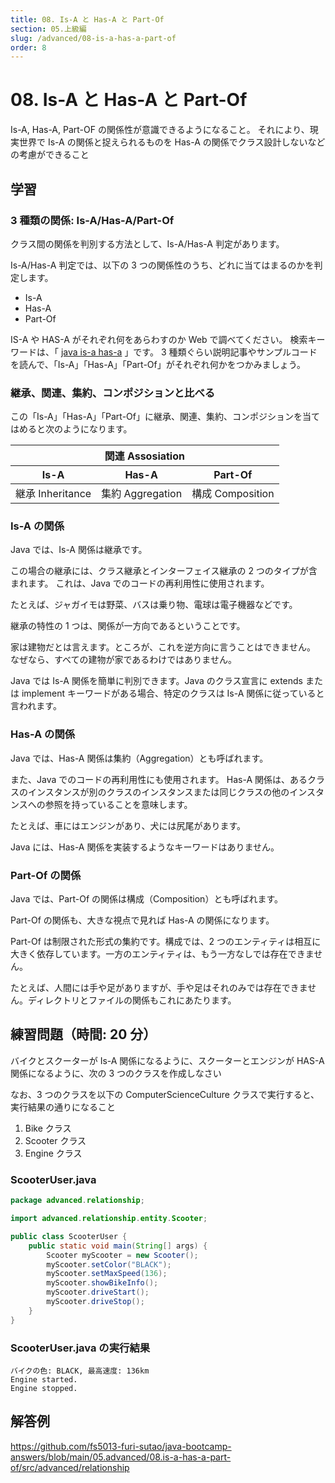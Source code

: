```yaml
---
title: 08. Is-A と Has-A と Part-Of
section: 05.上級編
slug: /advanced/08-is-a-has-a-part-of
order: 8
---
```


# 08. Is-A と Has-A と Part-Of

<p class="goal">
  Is-A, Has-A, Part-OF の関係性が意識できるようになること。
  それにより、現実世界で Is-A の関係と捉えられるものを Has-A
  の関係でクラス設計しないなどの考慮ができること
</p>

## 学習

### 3 種類の関係: Is-A/Has-A/Part-Of

クラス間の関係を判別する方法として、Is-A/Has-A 判定があります。

Is-A/Has-A 判定では、以下の 3 つの関係性のうち、どれに当てはまるのかを判定します。

- Is-A
- Has-A
- Part-Of

IS-A や HAS-A がそれぞれ何をあらわすのか Web で調べてください。
検索キーワードは、「 [java is-a has-a](https://www.google.com/search?q=java+is-a+has-a) 」です。
3 種類ぐらい説明記事やサンプルコードを読んで、「Is-A」「Has-A」「Part-Of」がそれぞれ何かをつかみましょう。

### 継承、関連、集約、コンポジションと比べる

この「Is-A」「Has-A」「Part-Of」に継承、関連、集約、コンポジションを当てはめると次のようになります。

<table>
  <thead>
    <tr>
      <th colspan="3">関連 Assosiation</th>
    </tr>
    <tr>
      <th>Is-A</th>
      <th>Has-A</th>
      <th>Part-Of</th>
    </tr>
  </thead>
  <tbody>
    <tr>
      <td>継承 Inheritance</td>
      <td>集約 Aggregation</td>
      <td>構成 Composition</td>
    </tr>
  </tbody>
</table>

### Is-A の関係

Java では、Is-A 関係は継承です。

この場合の継承には、クラス継承とインターフェイス継承の 2 つのタイプが含まれます。
これは、Java でのコードの再利用性に使用されます。

たとえば、ジャガイモは野菜、バスは乗り物、電球は電子機器などです。

継承の特性の 1 つは、関係が一方向であるということです。

家は建物だとは言えます。ところが、これを逆方向に言うことはできません。
なぜなら、すべての建物が家であるわけではありません。

Java では Is-A 関係を簡単に判別できます。Java のクラス宣言に extends または implement キーワードがある場合、特定のクラスは Is-A 関係に従っていると言われます。

### Has-A の関係

Java では、Has-A 関係は集約（Aggregation）とも呼ばれます。

また、Java でのコードの再利用性にも使用されます。
Has-A 関係は、あるクラスのインスタンスが別のクラスのインスタンスまたは同じクラスの他のインスタンスへの参照を持っていることを意味します。

たとえば、車にはエンジンがあり、犬には尻尾があります。

Java には、Has-A 関係を実装するようなキーワードはありません。

### Part-Of の関係

Java では、Part-Of の関係は構成（Composition）とも呼ばれます。

Part-Of の関係も、大きな視点で見れば Has-A の関係になります。

Part-Of は制限された形式の集約です。構成では、2 つのエンティティは相互に大きく依存しています。一方のエンティティは、もう一方なしでは存在できません。

たとえば、人間には手や足がありますが、手や足はそれのみでは存在できません。ディレクトリとファイルの関係もこれにあたります。

## 練習問題（時間: 20 分）

バイクとスクーターが Is-A 関係になるように、スクーターとエンジンが HAS-A 関係になるように、次の 3 つのクラスを作成しなさい

なお、3 つのクラスを以下の ComputerScienceCulture クラスで実行すると、実行結果の通りになること

1. Bike クラス
2. Scooter クラス
3. Engine クラス

### ScooterUser.java

```java
package advanced.relationship;

import advanced.relationship.entity.Scooter;

public class ScooterUser {
    public static void main(String[] args) {
        Scooter myScooter = new Scooter();
        myScooter.setColor("BLACK");
        myScooter.setMaxSpeed(136);
        myScooter.showBikeInfo();
        myScooter.driveStart();
        myScooter.driveStop();
    }
}
```

### ScooterUser.java の実行結果

```console
バイクの色: BLACK, 最高速度: 136km
Engine started.
Engine stopped.
```

## 解答例

https://github.com/fs5013-furi-sutao/java-bootcamp-answers/blob/main/05.advanced/08.is-a-has-a-part-of/src/advanced/relationship

